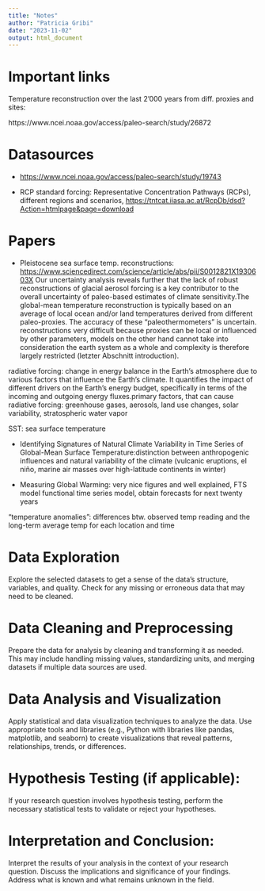 ```yaml
---
title: "Notes"
author: "Patricia Gribi"
date: "2023-11-02"
output: html_document
---
```



# Important links


Temperature reconstruction over the last 2'000 years from diff. proxies and sites: 

https://www.ncei.noaa.gov/access/paleo-search/study/26872

# Datasources

-   <https://www.ncei.noaa.gov/access/paleo-search/study/19743>

-   RCP standard forcing: Representative Concentration Pathways (RCPs),
    different regions and scenarios,
    <https://tntcat.iiasa.ac.at/RcpDb/dsd?Action=htmlpage&page=download>


# Papers

-   Pleistocene sea surface temp. reconstructions:
    <https://www.sciencedirect.com/science/article/abs/pii/S0012821X1930603X>
    Our uncertainty analysis reveals further that the lack of robust
    reconstructions of glacial aerosol forcing is a key contributor to
    the overall uncertainty of paleo-based estimates of climate
    sensitivity.The global-mean temperature reconstruction is typically
    based on an average of local ocean and/or land temperatures derived
    from different paleo-proxies. The accuracy of these
    "paleothermometers" is uncertain. reconstructions very difficult
    because proxies can be local or influenced by other parameters,
    models on the other hand cannot take into consideration the earth
    system as a whole and complexity is therefore largely restricted
    (letzter Abschnitt introduction).

radiative forcing: change in energy balance in the Earth's atmosphere
due to various factors that influence the Earth's climate. It quantifies
the impact of different drivers on the Earth's energy budget,
specifically in terms of the incoming and outgoing energy fluxes.primary
factors, that can cause radiative forcing: greenhouse gases, aerosols,
land use changes, solar variability, stratospheric water vapor

SST: sea surface temperature

-   Identifying Signatures of Natural Climate Variability in Time Series
    of Global-Mean Surface Temperature:distinction between anthropogenic
    influences and natural variability of the climate (vulcanic
    eruptions, el niño, marine air masses over high-latitude continents
    in winter)

-   Measuring Global Warming: very nice figures and well explained, FTS
    model functional time series model, obtain forecasts for next twenty
    years

"temperature anomalies": differences btw. observed temp reading and the
long-term average temp for each location and time

# Data Exploration

Explore the selected datasets to get a sense of the data's structure,
variables, and quality. Check for any missing or erroneous data that may
need to be cleaned.

# Data Cleaning and Preprocessing

Prepare the data for analysis by cleaning and transforming it as needed.
This may include handling missing values, standardizing units, and
merging datasets if multiple data sources are used.

# Data Analysis and Visualization

Apply statistical and data visualization techniques to analyze the data.
Use appropriate tools and libraries (e.g., Python with libraries like
pandas, matplotlib, and seaborn) to create visualizations that reveal
patterns, relationships, trends, or differences.

# Hypothesis Testing (if applicable):

If your research question involves hypothesis testing, perform the
necessary statistical tests to validate or reject your hypotheses.

# Interpretation and Conclusion:

Interpret the results of your analysis in the context of your research
question. Discuss the implications and significance of your findings.
Address what is known and what remains unknown in the field.
